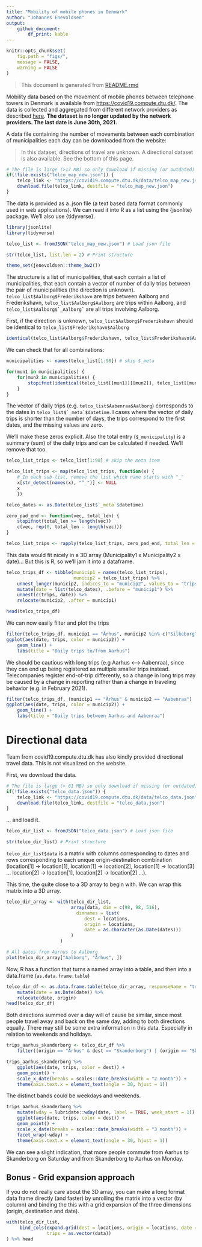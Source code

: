 ```yaml
---
title: "Mobility of mobile phones in Denmark"
author: "Johannes Enevoldsen"
output: 
    github_document:
        df_print: kable
---
```


```r
knitr::opts_chunk$set(
    fig.path = "figs/",
    message = FALSE,
    warning = FALSE
)

```

> This document is generated from [README.rmd](README.rmd)

Mobility data based on the movement of mobile phones between telephone towers in Denmark is available from <https://covid19.compute.dtu.dk/>. The data is collected and aggregated from different network providers as described [here](https://covid19.compute.dtu.dk/data-description/telco_data/). **The dataset is no longer updated by the network providers. The last date is June 30th, 2021.**

A data file containing the number of movements between each combination of municipalities each day can be downloaded from the website:

> In this dataset, directions of travel are unknown. A directional dataset is also available. See the bottom of this page.

```r

# The file is large (>17 MB) so only download if missing (or outdated)
if(!file.exists("telco_map_new.json")) {
    telco_link <- "https://covid19.compute.dtu.dk/data/telco_map_new.json"
    download.file(telco_link, destfile = "telco_map_new.json")
}
```

The data is provided as a .json file (a text based data format commonly used in web applications). We can read it into R as a list using the {jsonlite} package. We'll also use {tidyverse}.

```r
library(jsonlite)
library(tidyverse)

telco_list <- fromJSON("telco_map_new.json") # Load json file

str(telco_list, list.len = 2) # Print structure
```
```r
theme_set(jenevoldsen::theme_bw2())
```

The structure is a list of municipalities, that each contain a list of municipalities, that each contain a vector of number of daily trips between the pair of municipalities (the direction is unknown). `telco_list$Aalborg$Frederikshavn` are trips between Aalborg and Frederikshavn, `telco_list$Aalborg$Aalborg` are trips within Aalborg, and ``telco_list$Aalborg$`_Aalborg` `` are all trips involving Aalborg.

First, if the direction is unknown, `telco_list$Aalborg$Frederikshavn` should be identical to `telco_list$Frederikshavn$Aalborg`

```r
identical(telco_list$Aalborg$Frederikshavn, telco_list$Frederikshavn$Aalborg)
```

We can check that for all combinations:

```r
municipalities <- names(telco_list[1:98]) # skip $_meta

for(mun1 in municipalities) {
    for(mun2 in municipalities) {
        stopifnot(identical(telco_list[[mun1]][[mun2]], telco_list[[mun2]][[mun1]]))
    } 
}
```


The vector of daily trips (e.g. `telco_list$Aabenraa$Aalborg`) corresponds to the dates in ``telco_list$`_meta`$datetime``. I cases where the vector of daily trips is shorter than the number of days, the trips correspond to the first dates, and the missing values are zero.

We'll make these zeros explicit. Also the total entry (`$_municipality`) is a summary (sum) of the daily trips and can be calculated if needed. We'll remove that too.

```r
telco_list_trips <- telco_list[1:98] # skip the meta item

telco_list_trips <- map(telco_list_trips, function(x) {
    # In each sub-list, remove the list which name starts with "_"
    x[str_detect(names(x), "^_")] <- NULL
    x
    })

telco_dates <- as.Date(telco_list$`_meta`$datetime)

zero_pad_end <- function(vec, total_len) {
    stopifnot(total_len >= length(vec))
    c(vec, rep(0, total_len - length(vec)))
}

telco_list_trips <- rapply(telco_list_trips, zero_pad_end, total_len = length(telco_dates), how = "replace")
```

This data would fit nicely in a 3D array (Municipality1 x Municipality2 x date)... But this is R, so we'll jam it into a dataframe.

```r
telco_trips_df <- tibble(municip1 = names(telco_list_trips), 
                         municip2 = telco_list_trips) %>% 
    unnest_longer(municip2, indices_to = "municip2", values_to = "trips") %>% 
    mutate(date = list(telco_dates), .before = "municip1") %>% 
    unnest(c(trips, date)) %>% 
    relocate(municip2, .after = municip1)

head(telco_trips_df)
```

We can now easily filter and plot the trips

```r

filter(telco_trips_df, municip1 == "Århus", municip2 %in% c("Silkeborg", "Vejle", "Syddjurs", "Aabenraa")) %>% 
ggplot(aes(date, trips, color = municip2)) + 
    geom_line() +
    labs(title = "Daily trips to/from Aarhus")
```

We should be cautious with long trips (e.g Aarhus <--> Aabenraa), since they can end up being registered as multiple smaller trips instead. Telecompanies register end-of-trip differently, so a change in long trips may be caused by a change in reporting rather than a change in traveling behavior (e.g. in February 2021).

```r
filter(telco_trips_df, (municip1 == "Århus" & municip2 == "Aabenraa") | (municip1 == "Århus" & municip2 == "Aabenraa")) %>% 
ggplot(aes(date, trips, color = municip2)) + 
    geom_line() +
    labs(title = "Daily trips between Aarhus and Aabenraa")
```

# Directional data

Team from covid19.compute.dtu.dk has also kindly provided directional travel data. This is not visualized on the website.

First, we download the data.

```r

# The file is large (> 61 MB) so only download if missing (or outdated)
if(!file.exists("telco_data.json")) {
    telco_link <- "https://covid19.compute.dtu.dk/data/telco_data.json"
    download.file(telco_link, destfile = "telco_data.json")
}
```

... and load it.

```r
telco_dir_list <- fromJSON("telco_data.json") # Load json file

str(telco_dir_list) # Print structure
```

`telco_dir_list$data` is a matrix with columns corresponding to dates and rows corresponding to each unique origin-destination combination (location[1] -> location[1], location[1] -> location[2],
location[1] -> location[3] ... location[2] -> location[1], location[2] -> location[2] ...).

This time, the quite close to a 3D array to begin with. We can wrap this matrix into a 3D array. 

```r
telco_dir_array <- with(telco_dir_list, 
                        array(data, dim = c(98, 98, 516), 
                          dimnames = list(
                             dest = locations, 
                             origin = locations,
                             date = as.character(as.Date(dates)))
                        )
                    )

# All dates from Aarhus to Aalborg
plot(telco_dir_array["Aalborg", "Århus", ])
```

Now, R has a function that turns a named array into a table, and then into a data.frame (`as.data.frame.table`)

```r
telco_dir_df <- as.data.frame.table(telco_dir_array, responseName = "trips") %>% 
    mutate(date = as.Date(date)) %>% 
    relocate(date, origin)
head(telco_dir_df)
```

Both directions summed over a day will of cause be similar, since most people travel away and back on the same day, adding to both directions equally. There may still be some extra information in this data. Especially in relation to weekends and holidays.

```r
trips_aarhus_skanderborg <- telco_dir_df %>% 
    filter((origin == "Århus" & dest == "Skanderborg") | (origin == "Skanderborg" & dest == "Århus")) 

trips_aarhus_skanderborg %>% 
    ggplot(aes(date, trips, color = dest)) +
    geom_point() +
    scale_x_date(breaks = scales::date_breaks(width = "2 month")) +
    theme(axis.text.x = element_text(angle = 30, hjust = 1))
```

The distinct bands could be weekdays and weekends.

```r
trips_aarhus_skanderborg %>% 
    mutate(wday = lubridate::wday(date, label = TRUE, week_start = 1)) %>% 
    ggplot(aes(date, trips, color = dest)) +
    geom_point() +
    scale_x_date(breaks = scales::date_breaks(width = "3 month")) +
    facet_wrap(~wday) +
    theme(axis.text.x = element_text(angle = 30, hjust = 1))
```

We can see a slight indication, that more people commute from Aarhus to Skanderborg on Saturday and from Skanderborg to Aarhus on Monday.

## Bonus - Grid expansion approach

If you do not really care about the 3D array, you can make a long format data frame directly (and faster) by unrolling the matrix into a vector (by column) and binding the this with a grid expansion of the three dimensions (origin, destination and date).

```r
with(telco_dir_list, 
     bind_cols(expand.grid(dest = locations, origin = locations, date = as.Date(dates)), 
               trips = as.vector(data))
) %>% head
```

